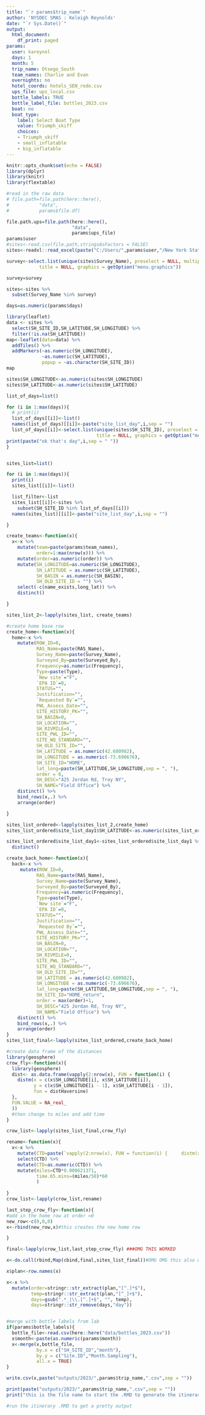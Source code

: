 ---
title: "`r params$trip_name`"
author: 'NYSDEC SMAS : Keleigh Reynolds'
date: "`r Sys.Date()`"
output:
  html_document:
    df_print: paged
params:
  user: kareynol
  days: 1
  month: 5
  trip_name: Otsego_South
  team_names: Charlie and Evan
  overnights: no
  hotel_coords: hotels_SEN_redo.csv
  ups_file: ups_local.csv
  bottle_labels: TRUE
  bottle_label_file: bottles_2023.csv
  boat: no
  boat_type:
    label: Select Boat Type
    value: Triumph_skiff
    choices:
    - Triumph_skiff
    - small_inflatable
    - big_inflatable
---


```{r setup, include=FALSE,message=FALSE,warning=FALSE,results='asis'}
knitr::opts_chunk$set(echo = FALSE)
library(dplyr)
library(knitr)
library(flextable)

#read in the raw data
# file.path=file.path(here::here(),
#           "data",
#           params$file.df)

file.path.ups=file.path(here::here(),
                        "data",
                        params$ups_file)
params$user
#sites<-read.csv(file.path,stringsAsFactors = FALSE)
sites<-readxl::read_excel(paste("C:/Users/",params$user,"/New York State Office of Information Technology Services/SMAS - Site Selection/2023/2023__SBU_Site_Selection_Template.xlsx",sep=""),sheet = 1)

```

```{r select-sites,warning=FALSE,message=FALSE}

survey<-select.list(unique(sites$Survey_Name), preselect = NULL, multiple = FALSE,
            title = NULL, graphics = getOption("menu.graphics"))

survey=survey

```

```{r subset-sites-by-survey,warning=FALSE,message=FALSE}
sites<-sites %>% 
  subset(Survey_Name %in% survey)

days=as.numeric(params$days)
```

```{r}
library(leaflet)
data <- sites %>% 
  select(SH_SITE_ID,SH_LATITUDE,SH_LONGITUDE) %>% 
  filter(!is.na(SH_LATITUDE))
map<-leaflet(data=data) %>% 
  addTiles() %>% 
  addMarkers(~as.numeric(SH_LONGITUDE),
             ~as.numeric(SH_LATITUDE),
             popup = ~as.character(SH_SITE_ID))
map

sites$SH_LONGITUDE<-as.numeric(sites$SH_LONGITUDE)
sites$SH_LATITUDE<-as.numeric(sites$SH_LATITUDE)
```



```{r create-site-lists-by-day,warning=FALSE,message=FALSE}


list_of_days=list()

for (i in 1:max(days)){
  # print(i)
  list_of_days[[i]]<-list()
  names(list_of_days)[[i]]<-paste("site_list_day",i,sep = "")
  list_of_days[[i]]<-select.list(unique(sites$SH_SITE_ID), preselect = NULL, multiple = TRUE,
                                 title = NULL, graphics = getOption("menu.graphics"))
print(paste("ok that's day",i,sep = " "))
}



```

```{r subset-sites-file-by-day,warning=FALSE,message=FALSE,results='asis'}

sites_list=list()

for (i in 1:max(days)){
  print(i)
  sites_list[[i]]<-list()

  list_filter<-list
  sites_list[[i]]<-sites %>% 
    subset(SH_SITE_ID %in% list_of_days[[i]])
  names(sites_list)[[i]]<-paste("site_list_day",i,sep = "")

}


```


```{r create-teams,warning=FALSE,message=FALSE}
create_teams<-function(x){
  x<-x %>% 
    mutate(team=paste(params$team_names),
           order=1:max(nrow(x))) %>% 
    mutate(order=as.numeric(order)) %>% 
    mutate(SH_LONGITUDE=as.numeric(SH_LONGITUDE),
           SH_LATITUDE = as.numeric(SH_LATITUDE),
           SH_BASIN = as.numeric(SH_BASIN),
           SH_OLD_SITE_ID = "") %>% 
    select(-c(name_exists,long_lat)) %>% 
    distinct()

}

sites_list_2<-lapply(sites_list, create_teams)

#create home base row
create_home<-function(x){
  home<-x %>% 
    mutate(ROW_ID=0,
           RAS_Name=paste(RAS_Name),
           Survey_Name=paste(Survey_Name),
           Surveyed_By=paste(Surveyed_By),
           Frequency=as.numeric(Frequency),
           Type=paste(Type),
           `New site`="F",
           `EPA ID`=0,
           STATUS="",
           Justification="",
           `Requested By`="",
           PWL_Assess_Date="",
           SITE_HISTORY_PK="",
           SH_BASIN=0,
           SH_LOCATION="",
           SH_RIVMILE=0,
           SITE_PWL_ID="",
           SITE_WQ_STANDARD="",
           SH_OLD_SITE_ID="",
           SH_LATITUDE = as.numeric(42.680982), 
           SH_LONGITUDE = as.numeric(-73.696676),
           SH_SITE_ID="HOME",
           lat_long=paste(SH_LATITUDE,SH_LONGITUDE,sep = ", "),
           order = 0,
           SH_DESC="425 Jordan Rd, Troy NY",
           SH_NAME="Field Office") %>% 
    distinct() %>% 
    bind_rows(x,.) %>% 
    arrange(order)

}

sites_list_ordered<-lapply(sites_list_2,create_home)
sites_list_ordered$site_list_day1$SH_LATITUDE<-as.numeric(sites_list_ordered$site_list_day1$SH_LATITUDE)

sites_list_ordered$site_list_day1<-sites_list_ordered$site_list_day1 %>% 
  distinct()

create_back_home<-function(x){
  back<-x %>%
     mutate(ROW_ID=0,
           RAS_Name=paste(RAS_Name),
           Survey_Name=paste(Survey_Name),
           Surveyed_By=paste(Surveyed_By),
           Frequency=as.numeric(Frequency),
           Type=paste(Type),
           `New site`="F",
           `EPA ID`=0,
           STATUS="",
           Justification="",
           `Requested By`="",
           PWL_Assess_Date="",
           SITE_HISTORY_PK="",
           SH_BASIN=0,
           SH_LOCATION="",
           SH_RIVMILE=0,
           SITE_PWL_ID="",
           SITE_WQ_STANDARD="",
           SH_OLD_SITE_ID="",
           SH_LATITUDE = as.numeric(42.680982), 
           SH_LONGITUDE = as.numeric(-73.696676),
           lat_long=paste(SH_LATITUDE,SH_LONGITUDE,sep = ", "),
           SH_SITE_ID="HOME_return",
           order = max(order)+1,
           SH_DESC="425 Jordan Rd, Troy NY",
           SH_NAME="Field Office") %>%
    distinct() %>%
    bind_rows(x,.) %>%
    arrange(order)
}
sites_list_final<-lapply(sites_list_ordered,create_back_home)

```


```{r crow-fly,warning=FALSE,message=FALSE,results='asis'}

#create data frame of the distances
library(geosphere)
crow_fly<-function(x){
  library(geosphere)
  dist<- as.data.frame(vapply(2:nrow(x), FUN = function(i) {
    distm(x = c(x$SH_LONGITUDE[i], x$SH_LATITUDE[i]),
          y = c(x$SH_LONGITUDE[i - 1], x$SH_LATITUDE[i - 1]),
          fun = distHaversine)
  },
  FUN.VALUE = NA_real_
  )) 
  #then change to miles and add time
}

crow_list<-lapply(sites_list_final,crow_fly)

rename<-function(x){
  x<-x %>% 
    mutate(CTD=paste(`vapply(2:nrow(x), FUN = function(i) {     distm(x = c(x$SH_LONGITUDE[i], x$SH_LATITUDE[i]), y = c(x$SH_LONGITUDE[i - 1], x$SH_LATITUDE[i - 1]), fun = distHaversine) }, FUN.VALUE = NA_real_)`)) %>% 
    select(CTD) %>%
    mutate(CTD=as.numeric(CTD)) %>% 
    mutate(miles=CTD*0.000621371,
           time.65.mins=(miles/50)*60
           )
  
}
crow_list<-lapply(crow_list,rename)

last_step_crow_fly<-function(x){
#add in the home row at order =0
new_row<-c(0,0,0)
x<-rbind(new_row,x)#this creates the new home row

}

final<-lapply(crow_list,last_step_crow_fly) ###OMG THIS WORKED

x<-do.call(rbind,Map(cbind,final,sites_list_final))#OMG OMG this also worked

x$plan<-row.names(x)

x<-x %>% 
  mutate(order=stringr::str_extract(plan,"[^.]*$"),
         temp=stringr::str_extract(plan,"[^_]+$"),
         days=gsub(".*_|\\.[^.]+$", "", temp),
         days=stringr::str_remove(days,"day"))


#merge with bottle labels from lab
if(params$bottle_labels){
  bottle_file<-read.csv(here::here("data/bottles_2023.csv"))
  x$month<-paste(as.numeric(params$month))
  x<-merge(x,bottle_file,
           by.x = c("SH_SITE_ID","month"),
           by.y = c("Site.ID","Month.Sampling"),
           all.x = TRUE)
}

write.csv(x,paste("outputs/2023/",params$trip_name,".csv",sep = ""))

print(paste("outputs/2023/",params$trip_name,".csv",sep = ""))
print("this is the file name to start the .RMD to generate the itinerary.")
```

```{r}
#run the itinerary .RMD to get a pretty output
```





